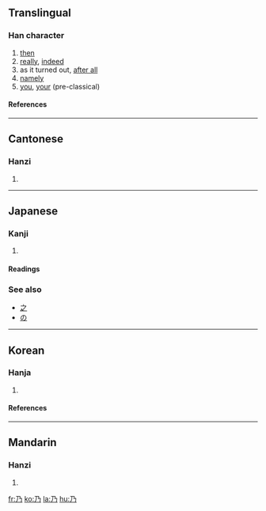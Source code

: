 {{see|廼}}<!-- may be replaced by zh-forms -->

==Translingual==
===Han character===
{{Han char|rn=4|rad=丿|as=01|sn=2|four=1722<sub>7</sub>|canj=弓竹尸 (NHS)}}
# [[then]]
# [[really]], [[indeed]]
# as it turned out, [[after all]]
# [[namely]]
# [[you]], [[your]] (pre-classical)
====References====
{{Han ref|kx=0081.120|dkj=00113|dj=0165.030|hdz=10031.050|uh=4E43|ud=20035|bh=A444|bd=42052}}
----

==Cantonese==
===Hanzi===
{{yue-hanzi|jyut=|y=naai5}}
# {{defn|Cantonese}}
----
==Japanese==

===Kanji===
{{ja-kanji|grade=|rs=丿01}}

# {{defn|Japanese}}

====Readings====
{{ja-readings|on=[[だい]] (dai), [[あい]] (ai), [[ない]] (nai)|kun=[[すなわち]] (sunawachi), [[の]] (no)}}

===See also===
*[[之]]
*[[の]]

----

==Korean==
===Hanja===
{{ko-hanja|hangeul=내|rv=nae|mr=nae|eumhun=이에|ehrv=ibe|ehmr=ibe|ehy=}}

# {{defn|Korean}}

====References====
{{Hanja ref|nav=8589}}

----

==Mandarin==
===Hanzi===
{{cmn-hanzi|pin=[[nǎi]] ([[nai3]])|wg=nai<sup>3</sup>}}
# {{defn|Mandarin}}

[[fr:乃]]
[[ko:乃]]
[[la:乃]]
[[hu:乃]]